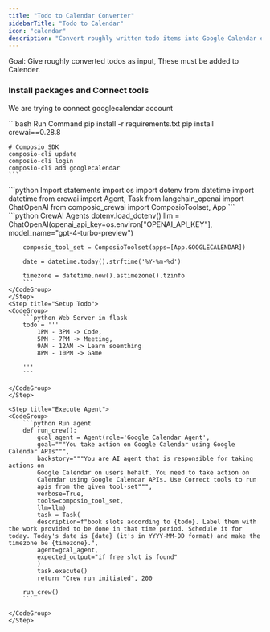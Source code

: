 ```yaml
---
title: "Todo to Calendar Converter"
sidebarTitle: "Todo to Calendar"
icon: "calendar"
description: "Convert roughly written todo items into Google Calendar events"
---
```


<Tip>
  Goal: Give roughly converted todos as input, These must be added to Calender.
</Tip>

### Install packages and Connect tools

We are trying to connect googlecalendar account

<CodeGroup>
    ```bash Run Command
    pip install -r requirements.txt
    pip install crewai==0.28.8

    # Composio SDK
    composio-cli update
    composio-cli login
    composio-cli add googlecalendar
    ```

</CodeGroup>

<Steps>
    <Step title="Import base packages">
    <CodeGroup>
        ```python Import statements
        import os
        import dotenv
        from datetime import datetime
        from crewai import Agent, Task
        from langchain_openai import ChatOpenAI
        from composio_crewai import ComposioToolset, App
        ```
    </CodeGroup>
    </Step>
    <Step title="Initialise Agents using CrewAI">
    <CodeGroup>
        ```python CrewAI Agents
        dotenv.load_dotenv()
        llm = ChatOpenAI(openai_api_key=os.environ["OPENAI_API_KEY"], model_name="gpt-4-turbo-preview")

        composio_tool_set = ComposioToolset(apps=[App.GOOGLECALENDAR])

        date = datetime.today().strftime('%Y-%m-%d')

        timezone = datetime.now().astimezone().tzinfo
        ```
    </CodeGroup>
    </Step>
    <Step title="Setup Todo">
    <CodeGroup>
        ```python Web Server in flask
        todo = '''
            1PM - 3PM -> Code,
            5PM - 7PM -> Meeting,
            9AM - 12AM -> Learn soemthing
            8PM - 10PM -> Game

        '''
        ```

    </CodeGroup>
    </Step>

    <Step title="Execute Agent">
    <CodeGroup>
        ```python Run agent
        def run_crew():
            gcal_agent = Agent(role='Google Calendar Agent',
            goal="""You take action on Google Calendar using Google Calendar APIs""",
            backstory="""You are AI agent that is responsible for taking actions on
            Google Calendar on users behalf. You need to take action on
            Calendar using Google Calendar APIs. Use Correct tools to run
            apis from the given tool-set""",
            verbose=True,
            tools=composio_tool_set,
            llm=llm)
            task = Task(
            description=f"book slots according to {todo}. Label them with the work provided to be done in that time period. Schedule it for today. Today's date is {date} (it's in YYYY-MM-DD format) and make the timezone be {timezone}.",
            agent=gcal_agent,
            expected_output="if free slot is found"
            )
            task.execute()
            return "Crew run initiated", 200

        run_crew()
        ```

    </CodeGroup>
    </Step>

</Steps>
